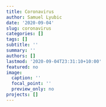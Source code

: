 ```yaml
---
title: Coronavirus
author: Samuel Lyubic
date: '2020-09-04'
slug: coronavirus
categories: []
tags: []
subtitle: ''
summary: ''
authors: []
lastmod: '2020-09-04T23:31:10+10:00'
featured: no
image:
  caption: ''
  focal_point: ''
  preview_only: no
projects: []
---
```

